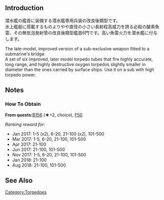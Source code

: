 {{Template:Equipmentinfo
|name = Late Model Bow Torpedo Mount (6 Tubes)
|id = 213
|japanesename = 後期型艦首魚雷(6門)
|icon = {{TorpedoWeapon}}
|type = Submarine-based Torpedo
|effect = {{Torpedo}} +15 {{Evasion}}+1 {{Hit}} +3 {{Range}} Short
|scrap = {{Fuel}}2, {{Ammo}}3, {{Steel}}2, {{Bauxite}}1
|image = <gallery type="slideshow" widths="360px" position="center" hideaddbutton="true">
Equipment213-1.png
Equipment213-2.png
Equipment213-3.png
Equipment213-4.png
</gallery>
|SS = lime|SSV = lime
}}

==Introduction==
潜水艦の艦首に装備する潜水艦専用兵装の改良後期型です。<br>水上艦艇に搭載するものよりやや直径の小さい長射程高威力を誇る必殺の酸素魚雷、その無気泡発射管の改良後期型艦首6門です。高い魚雷火力を潜水艦に付与します。

The late-model, improved version of a sub-exclusive weapon fitted to a submarine's bridge. <br> A set of six improved, later model torpedo tubes that fire highly accurate, long range, and highly destructive oxygen torpedos slightly smaller in diameter than the ones carried by surface ships. Use it on a sub with high torpedo power.
==Notes==
<div class="mw-collapsible"><h3>How To Obtain</h3>
<div class="mw-collapsible-content">
'''From quests: '''[[Quests#B156|B156]] (★+2, choice), [[Quests#F50|F50]]

''Ranking reward for:''
* Jan 2017: 1-5 (x2), 6-20, 21-100 (x2), 101-500
* Mar 2017: 1-5, 6-20, 21-100, 101-500
* Apr 2017: 21-100
* Jun 2017: 21-100, 101-500
* Nov 2017: 1-5, 6-20, 21-100, 101-500
* Jan 2018: 21-100
* Aug 2018: 21-100, 101-500

</div></div>

==See Also==
{{Equipmentlist}}
[[Category:Torpedoes]]
